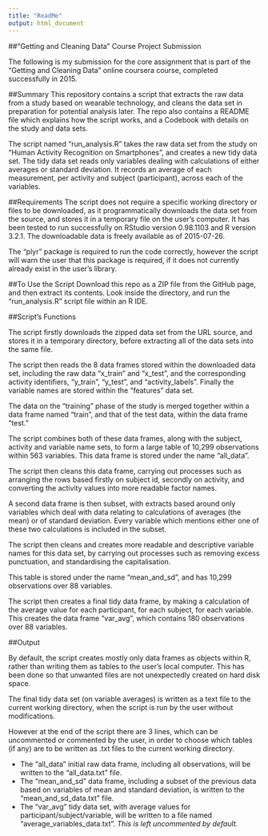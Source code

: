 ```yaml
---
title: "ReadMe"
output: html_document
---
```

##"Getting and Cleaning Data" Course Project Submission

The following is my submission for the core assignment that is part of the "Getting and Cleaning Data" online coursera course, completed successfully in 2015.

##Summary
This repository contains a script that extracts the raw data from a study based on wearable technology, and cleans the data set in preparation for potential analysis later. The repo also contains a README file which explains how the script works, and a Codebook with details on the study and data sets.

The script named "run_analysis.R" takes the raw data set from the study on "Human Activity Recognition on Smartphones", and creates a new tidy data set. The tidy data set reads only variables dealing with calculations of either averages or standard deviation. It records an average of each measurement, per activity and subject (participant), across each of the variables. 

##Requirements
The script does not require a specific working directory or files to be downloaded, as it programmatically downloads the data set from the source, and stores it in a temporary file on the user's computer. It has been tested to run successfully on RStudio version 0.98.1103 and R version 3.2.1. The downloadable data is freely available as of 2015-07-26.

The "plyr" package is required to run the code correctly, however the script will warn the user that this package is required, if it does not currently already exist in the user's library.

##To Use the Script
Download this repo as a ZIP file from the GitHub page, and then extract its contents. Look inside the directory, and run the "run_analysis.R" script file within an R IDE.

##Script's Functions

The script firstly downloads the zipped data set from the URL source, and stores it in a temporary directory, before extracting all of the data sets into the same file.

The script then reads the 8 data frames stored within the downloaded data set, including the raw data "x\_train" and "x\_test", and the corresponding activity identifiers, "y\_train", "y\_test", and "activity\_labels". Finally the variable names are stored within the "features" data set.

The data on the "training" phase of the study is merged together within a data frame named "train", and that of the test data, within the data frame "test."

The script combines both of these data frames, along with the subject, activity and variable name sets, to form a large table of 10,299 observations within 563 variables. This data frame is stored under the name "all_data". 

The script then cleans this data frame, carrying out processes such as arranging the rows based firstly on subject id, secondly on activity, and converting the activity values into more readable factor names. 

A second data frame is then subset, with extracts based around only variables which deal with data relating to calculations of averages (the mean) or of standard deviation. Every variable which mentions either one of these two calculations is included in the subset. 

The script then cleans and creates more readable and descriptive variable names for this data set, by carrying out processes such as removing excess punctuation, and standardising the capitalisation. 

This table is stored under the name "mean\_and\_sd", and has 10,299 observations over 88 variables.

The script then creates a final tidy data frame, by making a calculation of the average value for each participant, for each subject, for each variable. This creates the data frame "var_avg", which contains 180 observations over 88 variables. 

##Output

By default, the script creates mostly only data frames as objects within R, rather than writing them as tables to the user's local computer. This has been done so that unwanted files are not unexpectedly created on hard disk space. 

The final tidy data set (on variable averages) is written as a text file to the current working directory, when the script is run by the user without modifications.

However at the end of the script there are 3 lines, which can be uncommented or commented by the user, in order to choose which tables (if any) are to be written as .txt files to the current working directory.

* The "all\_data" initial raw data frame, including all observations, will be written to the "all\_data.txt" file.
* The "mean\_and\_sd" data frame, including a subset of the previous data based on variables of mean and standard deviation, is written to the "mean\_and\_sd_data.txt" file.
* The "var\_avg" tidy data set, with average values for participant/subject/variable, will be written to a file named "average\_variables\_data.txt". _This is left uncommented by default._
